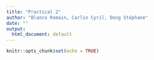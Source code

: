 ```yaml
---
title: "Practical 2"
author: "Blanco Romain, Carlin Cyril, Dong Stéphane"
date: ""
output:
  html_document: default
---
```


```r
knitr::opts_chunk$set(echo = TRUE)
```

